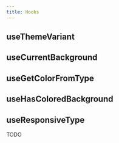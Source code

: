 ```yaml
---
title: Hooks
---
```


## useThemeVariant
## useCurrentBackground
## useGetColorFromType
## useHasColoredBackground
## useResponsiveType
TODO
